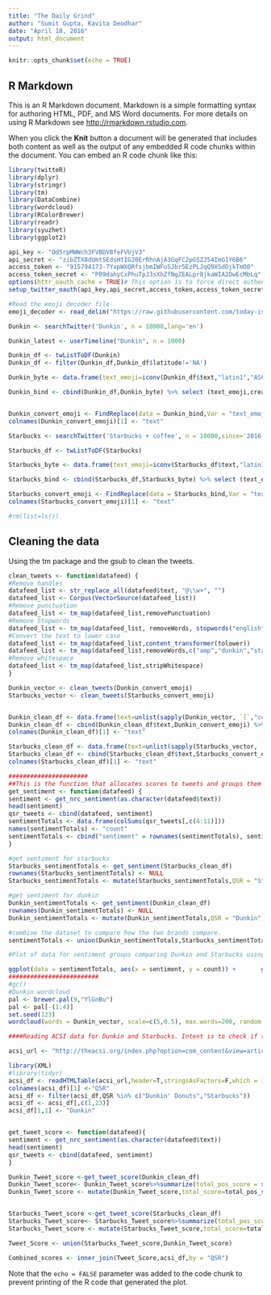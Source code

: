 ```yaml
---
title: "The Daily Grind"
author: "Sumit Gupta, Kavita Deodhar"
date: "April 18, 2016"
output: html_document
---
```


```r
knitr::opts_chunk$set(echo = TRUE)
```

## R Markdown

This is an R Markdown document. Markdown is a simple formatting syntax for authoring HTML, PDF, and MS Word documents. For more details on using R Markdown see <http://rmarkdown.rstudio.com>.

When you click the **Knit** button a document will be generated that includes both content as well as the output of any embedded R code chunks within the document. You can embed an R code chunk like this:

```r
library(twitteR)
library(dplyr)
library(stringr)
library(tm)
library(DataCombine)
library(wordcloud)
library(RColorBrewer)
library(readr)
library(syuzhet)
library(ggplot2)

api_key <- "Od5rpMWWch3FVBDVBfeFVUjV3"
api_secret <- "zibZTX8dUmtSEdsHtIG20ErRhnAjA3GqFC2pGSZJ54ImG1Y6B6"
access_token <- "915794173-7YxpWXQRfsjbmIWFuSJbr5EzPLJqQ9XSdOjkTmO0"
access_token_secret <- "P09dahyCxPhuTpJ3sXhZfNgZEALpr8jkaWIA2DwEcMbLq"
options(httr_oauth_cache = TRUE)# This option is to force direct authentication.
setup_twitter_oauth(api_key,api_secret,access_token,access_token_secret)

#Read the emoji decoder file
emoji_decoder <- read_delim("https://raw.githubusercontent.com/today-is-a-good-day/Emoticons/master/emDict.csv",delim = ";")

Dunkin <- searchTwitter('Dunkin', n = 10000,lang='en')

Dunkin_latest <- userTimeline("Dunkin", n = 1000)

Dunkin_df <- twListToDF(Dunkin)
Dunkin_df <- filter(Dunkin_df,Dunkin_df$latitude!='NA')

Dunkin_byte <- data.frame(text_emoji=iconv(Dunkin_df$text,"latin1","ASCII","byte")) 

Dunkin_bind <- cbind(Dunkin_df,Dunkin_byte) %>% select (text_emoji,created,id)


Dunkin_convert_emoji <- FindReplace(data = Dunkin_bind,Var = "text_emoji",replaceData = emoji_decoder,from = "R-encoding",to="Description",exact = FALSE)
colnames(Dunkin_convert_emoji)[1] <- "text"

Starbucks <- searchTwitter('Starbucks + coffee', n = 10000,since='2016-01-01', until='2016-04-19',lang='en')

Starbucks_df <- twListToDF(Starbucks)

Starbucks_byte <- data.frame(text_emoji=iconv(Starbucks_df$text,"latin1","ASCII","byte")) 

Starbucks_bind <- cbind(Starbucks_df,Starbucks_byte) %>% select (text_emoji,created,id)

Starbucks_convert_emoji <- FindReplace(data = Starbucks_bind,Var = "text_emoji",replaceData = emoji_decoder,from = "R-encoding",to="Description",exact = FALSE)
colnames(Starbucks_convert_emoji)[1] <- "text"

#rm(list=ls())
```

## Cleaning the data

Using the tm package and the gsub to clean the tweets.

```r
clean_tweets <- function(datafeed) {
#Remove handles
datafeed_list <- str_replace_all(datafeed$text, "@\\w+", "")
datafeed_list <- Corpus(VectorSource(datafeed_list))
#Remove punctuation
datafeed_list <- tm_map(datafeed_list,removePunctuation)
#Remove Stopwords
datafeed_list <- tm_map(datafeed_list, removeWords, stopwords("english"))
#Convert the text to lower case
datafeed_list <- tm_map(datafeed_list,content_transformer(tolower))
datafeed_list <- tm_map(datafeed_list,removeWords,c("amp","dunkin","starbucks","http","https"))
#Remove whitespace
datafeed_list <- tm_map(datafeed_list,stripWhitespace)
}

Dunkin_vector <- clean_tweets(Dunkin_convert_emoji)
Starbucks_vector <- clean_tweets(Starbucks_convert_emoji)


Dunkin_clean_df <- data.frame(text=unlist(sapply(Dunkin_vector, `[`,"content")),stringAsFactors=F) 
Dunkin_clean_df <- cbind(Dunkin_clean_df$text,Dunkin_convert_emoji) %>% select (-text)  
colnames(Dunkin_clean_df)[1] <- "text"

Starbucks_clean_df <- data.frame(text=unlist(sapply(Starbucks_vector, `[`,"content")),stringAsFactors=F)
Starbucks_clean_df <- cbind(Starbucks_clean_df$text,Starbucks_convert_emoji) %>% select (-text)  
colnames(Starbucks_clean_df)[1] <- "text"

######################
##This is the function that allocates scores to tweets and groups them by emotion category.
get_sentiment <- function(datafeed) {
sentiment <- get_nrc_sentiment(as.character(datafeed$text))
head(sentiment)
qsr_tweets <- cbind(datafeed, sentiment)
sentimentTotals <- data.frame(colSums(qsr_tweets[,c(4:11)]))
names(sentimentTotals) <- "count"
sentimentTotals <- cbind("sentiment" = rownames(sentimentTotals), sentimentTotals)
}

#get sentiment for starbucks
Starbucks_sentimentTotals <- get_sentiment(Starbucks_clean_df)
rownames(Starbucks_sentimentTotals) <- NULL
Starbucks_sentimentTotals <- mutate(Starbucks_sentimentTotals,QSR = "Starbucks")

#get sentiment for dunkin
Dunkin_sentimentTotals <- get_sentiment(Dunkin_clean_df)
rownames(Dunkin_sentimentTotals) <- NULL
Dunkin_sentimentTotals <- mutate(Dunkin_sentimentTotals,QSR = "Dunkin")

#combine the dataset to compare how the two brands compare.
sentimentTotals <- union(Dunkin_sentimentTotals,Starbucks_sentimentTotals) %>% arrange(QSR,sentiment) 

#Plot of data for sentiment groups comparing Dunkin and Starbucks using the brands colors.

ggplot(data = sentimentTotals, aes(x = sentiment, y = count)) +       geom_bar(aes(fill = QSR), stat = "identity" , position = position_dodge()) +scale_fill_manual(values = c("#FF9933","#009933")) + xlab("Sentiment") + ylab("Total Count") + ggtitle("Total Sentiment Score for All Tweets")
#########################
#gc()
#Dunkin wordcloud
pal <- brewer.pal(9,"YlGnBu")
pal <- pal[-(1:4)]
set.seed(123)
wordcloud(words = Dunkin_vector, scale=c(5,0.5), max.words=200, random.order=FALSE, rot.per=0.45, use.r.layout=FALSE, colors=pal)

####Reading ACSI data for Dunkin and Starbucks. Intent is to check if there is any co relation between the sentiment and satisfaction index.

acsi_url <- "http://theacsi.org/index.php?option=com_content&view=article&id=147&catid=&Itemid=212&i=Limited-Service+Restaurants"

library(XML)
#library(tidyr)
acsi_df <- readHTMLTable(acsi_url,header=T,stringsAsFactors=F,which = 1)
colnames(acsi_df)[1] <-"QSR"
acsi_df <- filter(acsi_df,QSR %in% c("Dunkin' Donuts","Starbucks"))
acsi_df <- acsi_df[,c(1,23)]
acsi_df[1,1] <- "Dunkin"


get_tweet_score <- function(datafeed){
sentiment <- get_nrc_sentiment(as.character(datafeed$text))
head(sentiment)
qsr_tweets <- cbind(datafeed, sentiment)
}

Dunkin_Tweet_score <-get_tweet_score(Dunkin_clean_df)
Dunkin_Tweet_score<- Dunkin_Tweet_score%>%summarize(total_pos_score = sum(positive),total_neg_score = sum(negative)) %>% mutate(QSR ="Dunkin")
Dunkin_Tweet_score <- mutate(Dunkin_Tweet_score,total_score=total_pos_score+total_neg_score, total_pos_pc = total_pos_score*100/(total_pos_score+total_neg_score))


Starbucks_Tweet_score <-get_tweet_score(Starbucks_clean_df)
Starbucks_Tweet_score<- Starbucks_Tweet_score%>%summarize(total_pos_score = sum(positive),total_neg_score = sum(negative)) %>% mutate(QSR ="Starbucks")
Starbucks_Tweet_score <- mutate(Starbucks_Tweet_score,total_score=total_pos_score+total_neg_score, total_pos_pc = total_pos_score*100/(total_pos_score+total_neg_score))

Tweet_Score <- union(Starbucks_Tweet_score,Dunkin_Tweet_score)

Combined_scores <- inner_join(Tweet_Score,acsi_df,by = "QSR")
```

Note that the `echo = FALSE` parameter was added to the code chunk to prevent printing of the R code that generated the plot.
